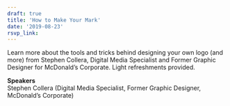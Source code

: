 ```yaml
---
draft: true 
title: 'How to Make Your Mark'
date: '2019-08-23'
rsvp_link: 
---
```


Learn more about the tools and tricks behind designing your own logo (and more) from Stephen Collera, Digital Media Specialist and Former Graphic Designer for McDonald’s Corporate. Light refreshments provided.

<b>Speakers</b>  
Stephen Collera (Digital Media Specialist, Former Graphic Designer, McDonald’s Corporate)




